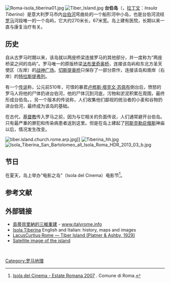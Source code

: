 [[File:Roma-isola_tiberina01.jpg|right]]
[[File:Tiber_Island.jpg|right]]
'''台伯岛'''（{{lang-it|Isola Tiberina}}，[[拉丁文|拉丁文]]：''Insula Tiberina''）是意大利罗马市内[[台伯河|台伯河]]弯曲处的一个船形河中小岛，也是台伯河流经[[罗马|罗马]]河段唯一的一个岛屿，它大约270米长，67米宽。岛上建有医院，长期以来一直与康复治疗有关。

==历史==

自从古罗马时期以来，该岛就以两座桥梁连接罗马的其他部分，并一度称为“两座桥梁之间的岛屿”。罗马唯一的原版桥梁[[法布里奇奥桥|法布里奇奥桥]]，连接该岛屿和东北方圣天使区（左岸）的[[战神广场_(罗马)|战神广场]]。[[切斯提奥桥|切斯提奥桥]]只保存了一部分原作，连接该岛和南岸（右岸）的[[特拉斯提弗列|特拉斯提弗列]]。

有一个[[传说|传说]]称，公元前510年，可恨的暴君[[卢修斯·塔克文·苏佩布|卢修斯·塔克文·苏佩布]]倒台后，愤怒的罗马人将他的尸体扔进台伯河，他的尸体沉到河底，污物和淤泥积累在周围，最终形成台伯岛。，另一个版本的传说称，人们收集他们鄙视的统治者的小麦和谷物扔进台伯河，最终成为该岛的基础。

在古代，[[基督教|基督教]]传入罗马之前，因为与它相关的负面传说，人们通常避开台伯岛。只有最严重的罪犯和传染病患者送到这里。但是在岛上建起了[[阿斯克勒庇俄斯|阿斯克勒庇俄斯]]神庙以后，情况发生改变。

[[File:tiber.island.church.rome.arp.jpg|thumb]]]]
[[File:Tiberina_hh.jpg|thumb]]
[[File:Isola_Tiberina_San_Bartolomeo_all_Isola_Roma_HDR_2013_03_b.jpg|thumb]]

==节日== 
在夏天，岛上举办“电影之岛”（Isola del Cinema）电影节<ref name="Estate">[http://www.estateromana.comune.roma.it/manifestazionidetail.asp?mode=m&id_manifestazioni=6653 Isola del Cinema - Estate Romana 2007] {{Wayback|url=http://www.estateromana.comune.roma.it/manifestazionidetail.asp?mode=m&id_manifestazioni=6653 |date=20070926234633 }}. Comune di Roma.</ref>。

==参考文献==
{{reflist}}

==外部链接==
*[http://www.italyrome.info/isolatiberina/isola-tiberina-3d-cin.php 島蒂貝里納的三維重建] {{Wayback|url=http://www.italyrome.info/isolatiberina/isola-tiberina-3d-cin.php |date=20190823010358 }} - [http://www.italyrome.info/index.php www.italyrome.info] {{Wayback|url=http://www.italyrome.info/index.php |date=20201112084529 }}
*[http://www.isolatiberina.it Isola Tiberina]{{Wayback|url=http://www.isolatiberina.it/ |date=20180309182507 }} English and Italian: history, maps and images
*[http://penelope.uchicago.edu/Thayer/E/Gazetteer/Places/Europe/Italy/Lazio/Roma/Rome/_Texts/PLATOP*/Insula_Tiberina.html LacusCurtius·Rome — Tiber Island (Platner & Ashby, 1929)]{{Wayback|url=http://penelope.uchicago.edu/Thayer/E/Gazetteer/Places/Europe/Italy/Lazio/Roma/Rome/_Texts/PLATOP*/Insula_Tiberina.html |date=20200122213757 }}
*[http://maps.google.com/maps?q=rome&ll=41.890397,12.477583&spn=0.006890,0.010060&t=k&hl=en Satellite image of the island]{{Wayback|url=http://maps.google.com/maps?q=rome&ll=41.890397,12.477583&spn=0.006890,0.010060&t=k&hl=en |date=20200122213759 }}

<BR>
{{罗马地标}}

{{coord|41|53|27|N|12|28|38|E|region:IT-RM_type:isle|display=title}}

{{Authority control}}
[[Category:罗马地理|Category:罗马地理]]